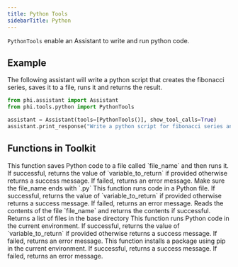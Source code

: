```yaml
---
title: Python Tools
sidebarTitle: Python
---
```


`PythonTools` enable an Assistant to write and run python code.

## Example

The following assistant will write a python script that creates the fibonacci series, saves it to a file, runs it and returns the result.

```python cookbook/tools/python.py
from phi.assistant import Assistant
from phi.tools.python import PythonTools

assistant = Assistant(tools=[PythonTools()], show_tool_calls=True)
assistant.print_response("Write a python script for fibonacci series and display the result till the 10th number")
```

## Functions in Toolkit

<ResponseField name="save_to_file_and_run">
  This function saves Python code to a file called `file_name` and then runs it.
  If successful, returns the value of `variable_to_return` if provided otherwise returns a success message.
  If failed, returns an error message.
  Make sure the file_name ends with `.py`
</ResponseField>
<ResponseField name="run_python_file_return_variable">
  This function runs code in a Python file.
  If successful, returns the value of `variable_to_return` if provided otherwise returns a success message.
  If failed, returns an error message.
</ResponseField>
<ResponseField name="read_file">
  Reads the contents of the file `file_name` and returns the contents if successful.
</ResponseField>
<ResponseField name="list_files">
 Returns a list of files in the base directory
</ResponseField>
<ResponseField name="run_python_code">
 This function runs Python code in the current environment.
  If successful, returns the value of `variable_to_return` if provided otherwise returns a success message.
  If failed, returns an error message.
</ResponseField>
<ResponseField name="pip_install_package">
  This function installs a package using pip in the current environment.
  If successful, returns a success message. If failed, returns an error message.
</ResponseField>

<Snippet file="message-us-discord.mdx" />

